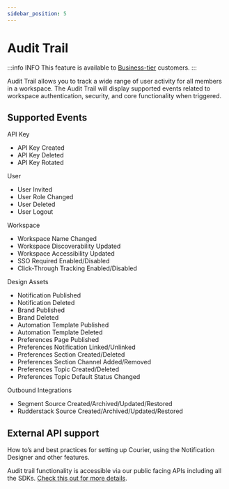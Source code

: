 ```yaml
---
sidebar_position: 5
---
```


# Audit Trail

:::info INFO
This feature is available to [Business-tier](https://www.courier.com/pricing/) customers.
:::

Audit Trail allows you to track a wide range of user activity for all members in a workspace. The Audit Trail will display supported events related to workspace authentication, security, and core functionality when triggered.

## Supported Events

API Key

- API Key Created
- API Key Deleted
- API Key Rotated

User

- User Invited
- User Role Changed
- User Deleted
- User Logout

Workspace

- Workspace Name Changed
- Workspace Discoverability Updated
- Workspace Accessibility Updated
- SSO Required Enabled/Disabled
- Click-Through Tracking Enabled/Disabled

Design Assets

- Notification Published
- Notification Deleted
- Brand Published
- Brand Deleted
- Automation Template Published
- Automation Template Deleted
- Preferences Page Published
- Preferences Notification Linked/Unlinked
- Preferences Section Created/Deleted
- Preferences Section Channel Added/Removed
- Preferences Topic Created/Deleted
- Preferences Topic Default Status Changed

Outbound Integrations

- Segment Source Created/Archived/Updated/Restored
- Rudderstack Source Created/Archived/Updated/Restored

## External API support

How to’s and best practices for setting up Courier, using the Notification Designer and other features.

Audit trail functionality is accessible via our public facing APIs including all the SDKs. [Check this out for more details](https://www.courier.com/docs/reference/audit-events/).
